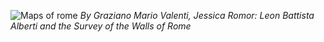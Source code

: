 ![Maps of rome](/images/week01/rome-maps2.png)
_By Graziano Mario Valenti, Jessica Romor: Leon Battista Alberti and the Survey of the Walls of Rome_
